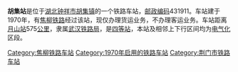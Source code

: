 {{noteTA
|1=zh-cn:始发车次; zh-hk:列車班次;
|2=zh-cn:车次; zh-hk:班次;
}}
{{Infobox China railway station 
|车站名称 = 胡集站
|车站名称拼音 = 
|车站位置 = [[湖北|湖北]][[钟祥市|钟祥市]]
|归属 = [[武汉铁路局|武汉铁路局]]
|车站等级 = [[四等站_(中铁)|四等站]]
|线路 = [[焦柳铁路|焦柳铁路]]
}}
'''胡集站'''是位于[[湖北|湖北]][[钟祥市|钟祥市]][[胡集镇|胡集镇]]的一个铁路车站，[[邮政编码|邮政编码]]431911。车站建于1970年，有[[焦柳铁路|焦柳铁路]]经过该站，现仅办理货运业务，不办理客运业务。车站距离[[月山站|月山站]]575[[公里|公里]]，隶属[[武汉铁路局|武汉铁路局]]，是[[四等站_(中铁)|四等站]]，本站及相邻上下行区间均为[[电气化|电气化]]区段。

{{start rail box}}
{{s-inop|[[王集站|王集站]]}}
{{s-line|[[焦柳铁路|焦柳铁路]]}}
{{s-inop|[[双河站|双河站]]}}
{{end box}}
{{焦柳铁路}}
{{铁路车站小作品}}
{{湖北小作品}}

[[Category:焦柳铁路车站|Category:焦柳铁路车站]]
[[Category:1970年启用的铁路车站|Category:1970年启用的铁路车站]]
[[Category:荆门市铁路车站|Category:荆门市铁路车站]]